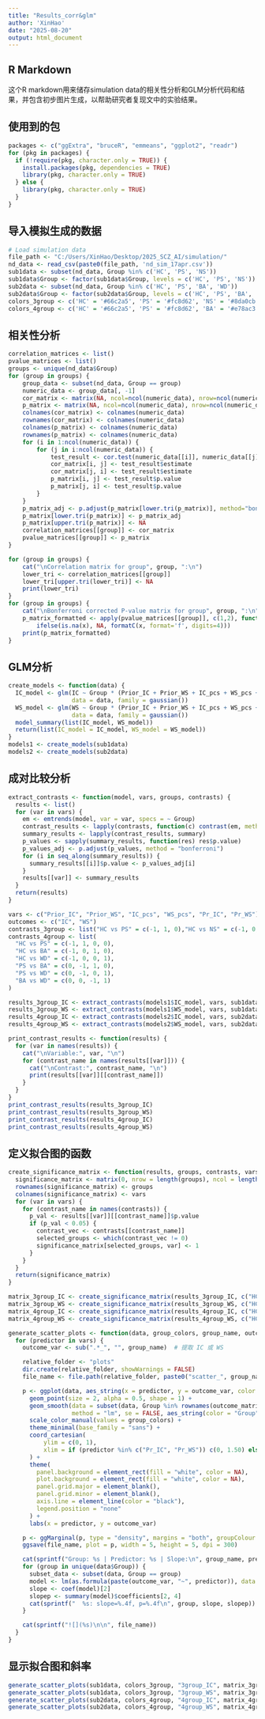 ---
title: "Results_corr&glm"
author: 'XinHao'
date: "2025-08-20"
output: html_document
---

## R Markdown
这个R markdown用来储存simulation data的相关性分析和GLM分析代码和结果，并包含初步图片生成，以帮助研究者复现文中的实验结果。

## 使用到的包
```{r loadpackages, message=FALSE, warning=FALSE}
packages <- c("ggExtra", "bruceR", "emmeans", "ggplot2", "readr")
for (pkg in packages) {
  if (!require(pkg, character.only = TRUE)) {
    install.packages(pkg, dependencies = TRUE)
    library(pkg, character.only = TRUE)
  } else {
    library(pkg, character.only = TRUE)
  }
}
```

## 导入模拟生成的数据
```{r loaddata, message=FALSE, warning=FALSE}
# Load simulation data
file_path <- "C:/Users/XinHao/Desktop/2025_SCZ_AI/simulation/"
nd_data <- read_csv(paste0(file_path, 'nd_sim_17apr.csv'))
sub1data <- subset(nd_data, Group %in% c('HC', 'PS', 'NS'))
sub1data$Group <- factor(sub1data$Group, levels = c('HC', 'PS', 'NS'))
sub2data <- subset(nd_data, Group %in% c('HC', 'PS', 'BA', 'WD'))
sub2data$Group <- factor(sub2data$Group, levels = c('HC', 'PS', 'BA', 'WD'))
colors_3group <- c('HC' = '#66c2a5', 'PS' = '#fc8d62', 'NS' = '#8da0cb')
colors_4group <- c('HC' = '#66c2a5', 'PS' = '#fc8d62', 'BA' = '#e78ac3', 'WD' = '#a6d854')
```

## 相关性分析
```{r corranalysis, message=FALSE, warning=FALSE}
correlation_matrices <- list()
pvalue_matrices <- list()
groups <- unique(nd_data$Group)
for (group in groups) {
    group_data <- subset(nd_data, Group == group)
    numeric_data <- group_data[, -1] 
    cor_matrix <- matrix(NA, ncol=ncol(numeric_data), nrow=ncol(numeric_data))
    p_matrix <- matrix(NA, ncol=ncol(numeric_data), nrow=ncol(numeric_data))
    colnames(cor_matrix) <- colnames(numeric_data)
    rownames(cor_matrix) <- colnames(numeric_data)
    colnames(p_matrix) <- colnames(numeric_data)
    rownames(p_matrix) <- colnames(numeric_data)
    for (i in 1:ncol(numeric_data)) {
        for (j in i:ncol(numeric_data)) {  
            test_result <- cor.test(numeric_data[[i]], numeric_data[[j]], use='pairwise.complete.obs', method='pearson')
            cor_matrix[i, j] <- test_result$estimate
            cor_matrix[j, i] <- test_result$estimate 
            p_matrix[i, j] <- test_result$p.value
            p_matrix[j, i] <- test_result$p.value  
        }
    }
    p_matrix_adj <- p.adjust(p_matrix[lower.tri(p_matrix)], method="bonferroni")
    p_matrix[lower.tri(p_matrix)] <- p_matrix_adj
    p_matrix[upper.tri(p_matrix)] <- NA 
    correlation_matrices[[group]] <- cor_matrix
    pvalue_matrices[[group]] <- p_matrix
}

for (group in groups) {
    cat("\nCorrelation matrix for group", group, ":\n")
    lower_tri <- correlation_matrices[[group]]
    lower_tri[upper.tri(lower_tri)] <- NA
    print(lower_tri)
}
for (group in groups) {
    cat("\nBonferroni corrected P-value matrix for group", group, ":\n")
    p_matrix_formatted <- apply(pvalue_matrices[[group]], c(1,2), function(x) 
        ifelse(is.na(x), NA, formatC(x, format='f', digits=4)))
    print(p_matrix_formatted)
}
```

## GLM分析
```{r glmanalysis, message=FALSE, warning=FALSE}
create_models <- function(data) {
  IC_model <- glm(IC ~ Group * (Prior_IC + Prior_WS + IC_pcs + WS_pcs + Pr_IC + Pr_WS), 
                  data = data, family = gaussian())
  WS_model <- glm(WS ~ Group * (Prior_IC + Prior_WS + IC_pcs + WS_pcs + Pr_IC + Pr_WS),
                  data = data, family = gaussian())
  model_summary(list(IC_model, WS_model))
  return(list(IC_model = IC_model, WS_model = WS_model))
}
models1 <- create_models(sub1data)
models2 <- create_models(sub2data)
```

## 成对比较分析
```{r contrastanalysis, message=FALSE, warning=FALSE}
extract_contrasts <- function(model, vars, groups, contrasts) {
  results <- list()
  for (var in vars) {
    em <- emtrends(model, var = var, specs = ~ Group)
    contrast_results <- lapply(contrasts, function(c) contrast(em, method = list(c)))
    summary_results <- lapply(contrast_results, summary)
    p_values <- sapply(summary_results, function(res) res$p.value)
    p_values_adj <- p.adjust(p_values, method = "bonferroni")
    for (i in seq_along(summary_results)) {
      summary_results[[i]]$p.value <- p_values_adj[i]
    }
    results[[var]] <- summary_results
  }
  return(results)
}

vars <- c("Prior_IC", "Prior_WS", "IC_pcs", "WS_pcs", "Pr_IC", "Pr_WS")
outcomes <- c("IC", "WS")
contrasts_3group <- list("HC vs PS" = c(-1, 1, 0),"HC vs NS" = c(-1, 0, 1),"PS vs NS" = c(0, -1, 1))
contrasts_4group <- list(
  "HC vs PS" = c(-1, 1, 0, 0),  
  "HC vs BA" = c(-1, 0, 1, 0),
  "HC vs WD" = c(-1, 0, 0, 1),
  "PS vs BA" = c(0, -1, 1, 0),
  "PS vs WD" = c(0, -1, 0, 1),
  "BA vs WD" = c(0, 0, -1, 1)
)

results_3group_IC <- extract_contrasts(models1$IC_model, vars, sub1data$Group, contrasts_3group)
results_3group_WS <- extract_contrasts(models1$WS_model, vars, sub1data$Group, contrasts_3group)
results_4group_IC <- extract_contrasts(models2$IC_model, vars, sub2data$Group, contrasts_4group)
results_4group_WS <- extract_contrasts(models2$WS_model, vars, sub2data$Group, contrasts_4group)

print_contrast_results <- function(results) {
  for (var in names(results)) {
    cat("\nVariable:", var, "\n")
    for (contrast_name in names(results[[var]])) {
      cat("\nContrast:", contrast_name, "\n")
      print(results[[var]][[contrast_name]])
    }
  }
}
print_contrast_results(results_3group_IC)
print_contrast_results(results_3group_WS)
print_contrast_results(results_4group_IC)
print_contrast_results(results_4group_WS)
```

## 定义拟合图的函数
```{r plots, message=FALSE, warning=FALSE}
create_significance_matrix <- function(results, groups, contrasts, vars) {
  significance_matrix <- matrix(0, nrow = length(groups), ncol = length(vars))
  rownames(significance_matrix) <- groups
  colnames(significance_matrix) <- vars
  for (var in vars) {
    for (contrast_name in names(contrasts)) {
      p_val <- results[[var]][[contrast_name]]$p.value  
      if (p_val < 0.05) {
        contrast_vec <- contrasts[[contrast_name]]  
        selected_groups <- which(contrast_vec != 0)  
        significance_matrix[selected_groups, var] <- 1 
      }
    }
  }
  return(significance_matrix)
}

matrix_3group_IC <- create_significance_matrix(results_3group_IC, c("HC", "PS", "NS"), contrasts_3group, vars)
matrix_3group_WS <- create_significance_matrix(results_3group_WS, c("HC", "PS", "NS"), contrasts_3group, vars)
matrix_4group_IC <- create_significance_matrix(results_4group_IC, c("HC", "PS", "BA", "WD"), contrasts_4group, vars)
matrix_4group_WS <- create_significance_matrix(results_4group_WS, c("HC", "PS", "BA", "WD"), contrasts_4group, vars)

generate_scatter_plots <- function(data, group_colors, group_name, outcome_matrix, save_path) {
  for (predictor in vars) {
    outcome_var <- sub(".*_", "", group_name)  # 提取 IC 或 WS

    relative_folder <- "plots"
    dir.create(relative_folder, showWarnings = FALSE)
    file_name <- file.path(relative_folder, paste0("scatter_", group_name, "_", predictor, ".png"))

    p <- ggplot(data, aes_string(x = predictor, y = outcome_var, color = "Group")) +
      geom_point(size = 2, alpha = 0.5, shape = 1) + 
      geom_smooth(data = subset(data, Group %in% rownames(outcome_matrix)[outcome_matrix[, predictor] == 1]),
                  method = "lm", se = FALSE, aes_string(color = "Group")) + 
      scale_color_manual(values = group_colors) +
      theme_minimal(base_family = "sans") +
      coord_cartesian(
          ylim = c(0, 1),
          xlim = if (predictor %in% c("Pr_IC", "Pr_WS")) c(0, 1.50) else c(0, 1)
      ) +
      theme(
        panel.background = element_rect(fill = "white", color = NA),
        plot.background = element_rect(fill = "white", color = NA),
        panel.grid.major = element_blank(),
        panel.grid.minor = element_blank(),
        axis.line = element_line(color = "black"),
        legend.position = "none"
      ) +
      labs(x = predictor, y = outcome_var)

    p <- ggMarginal(p, type = "density", margins = "both", groupColour = TRUE, groupFill = TRUE)
    ggsave(file_name, plot = p, width = 5, height = 5, dpi = 300)

    cat(sprintf("Group: %s | Predictor: %s | Slope:\n", group_name, predictor))
    for (group in unique(data$Group)) {
      subset_data <- subset(data, Group == group)
      model <- lm(as.formula(paste(outcome_var, "~", predictor)), data = subset_data)
      slope <- coef(model)[2]
      slopep <- summary(model)$coefficients[2, 4]
      cat(sprintf("  %s: slope=%.4f, p=%.4f\n", group, slope, slopep))
    }

    cat(sprintf("![](%s)\n\n", file_name))
  }
}
```

## 显示拟合图和斜率
```{r, results='asis'}
generate_scatter_plots(sub1data, colors_3group, "3group_IC", matrix_3group_IC, paste0(file_path, 'scatterplots'))
generate_scatter_plots(sub1data, colors_3group, "3group_WS", matrix_3group_WS, paste0(file_path, 'scatterplots'))
generate_scatter_plots(sub2data, colors_4group, "4group_IC", matrix_4group_IC, paste0(file_path, 'scatterplots'))
generate_scatter_plots(sub2data, colors_4group, "4group_WS", matrix_4group_WS, paste0(file_path, 'scatterplots'))
```
